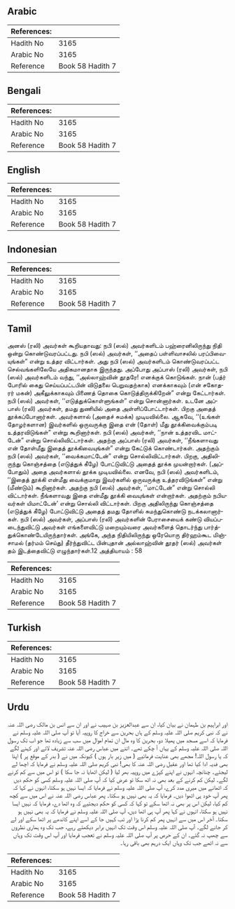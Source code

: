 ## Arabic


<div dir="rtl" lang="ar" style={{fontSize:'larger',backgroundColor:'#f8f9fa',padding:20}}>

</div>
<div style={{backgroundColor:'#f8f9fa',padding:20, marginBottom: 10}}><table> <thead> <tr> <th>References:</th> <th></th> </tr> </thead> <tbody><tr><td>Hadith No</td><td>3165</td></tr><tr><td>Arabic No</td><td>3165</td></tr><tr><td>Reference</td><td>Book 58 Hadith 7</td></tr></tbody></table></div>

## Bengali


<div dir="ltr" lang="bn" style={{fontSize:'larger',backgroundColor:'#f8f9fa',padding:20}}>

</div>
<div style={{backgroundColor:'#f8f9fa',padding:20, marginBottom: 10}}><table> <thead> <tr> <th>References:</th> <th></th> </tr> </thead> <tbody><tr><td>Hadith No</td><td>3165</td></tr><tr><td>Arabic No</td><td>3165</td></tr><tr><td>Reference</td><td>Book 58 Hadith 7</td></tr></tbody></table></div>

## English


<div dir="ltr" lang="en" style={{fontSize:'larger',backgroundColor:'#f8f9fa',padding:20}}>

</div>
<div style={{backgroundColor:'#f8f9fa',padding:20, marginBottom: 10}}><table> <thead> <tr> <th>References:</th> <th></th> </tr> </thead> <tbody><tr><td>Hadith No</td><td>3165</td></tr><tr><td>Arabic No</td><td>3165</td></tr><tr><td>Reference</td><td>Book 58 Hadith 7</td></tr></tbody></table></div>

## Indonesian


<div dir="ltr" lang="id" style={{fontSize:'larger',backgroundColor:'#f8f9fa',padding:20}}>

</div>
<div style={{backgroundColor:'#f8f9fa',padding:20, marginBottom: 10}}><table> <thead> <tr> <th>References:</th> <th></th> </tr> </thead> <tbody><tr><td>Hadith No</td><td>3165</td></tr><tr><td>Arabic No</td><td>3165</td></tr><tr><td>Reference</td><td>Book 58 Hadith 7</td></tr></tbody></table></div>

## Tamil


<div dir="ltr" lang="ta" style={{fontSize:'larger',backgroundColor:'#f8f9fa',padding:20}}>
அனஸ் (ரலி) அவர்கள் கூறியதாவது: நபி (ஸல்) அவர்களிடம் பஹ்ரைனிலிருந்து நிதி ஒன்று கொண்டுவரப்பட்டது. நபி (ஸல்) அவர்கள், ‘‘அதைப் பள்ளிவாசலில் பரப்பிவையுங்கள்” என்று உத்தர விட்டார்கள். அது நபி (ஸல்) அவர்களிடம் கொண்டுவரப்பட்ட செல்வங்களிலேயே அதிகமானதாக இருந்தது. அப்போது அப்பாஸ் (ரலி) அவர்கள், நபி (ஸல்) அவர்களிடம் வந்து, ‘‘அல்லாஹ்வின் தூதரே! எனக்குக் கொடுங்கள். நான் (பத்ர் போரில் கைது செய்யப்பட்டபின் விடுதலை பெறுவதற்காக) எனக்காகவும் (என் சகோதரர் மகன்) அகீலுக்காகவும் பிணைத் தொகை கொடுத்திருக்கிறேன்” என்று கேட்டார்கள். நபி (ஸல்) அவர்கள், ‘‘எடுத்துக்கொள்ளுங்கள்” என்று சொன்னார்கள். உடனே அப்பாஸ் (ரலி) அவர்கள், தமது துணியில் அதை அள்ளிப்போட்டார்கள். பிறகு அதைத் தூக்கப்போனார்கள். அவர்களால் (அதைச் சுமக்க) முடியவில்லை. ஆகவே, ‘‘(உங்கள் தோழர்களான) இவர்களில் ஒருவருக்கு இதை என் (தோள்) மீது தூக்கிவைக்கும்படி உத்தரவிடுங்கள்” என்று கூறினார்கள். நபி (ஸல்) அவர்கள், ‘‘நான் உத்தரவிட மாட்டேன்” என்று சொல்லிவிட்டார்கள். அதற்கு அப்பாஸ் (ரலி) அவர்கள், ‘‘நீங்களாவது என் தோள்மீது இதைத் தூக்கிவையுங்கள்” என்று கேட்டுக் கொண்டார்கள். அதற்கும் நபி (ஸல்) அவர்கள், ‘‘வைக்கமாட்டேன்” என்று சொல்லிவிட்டார்கள். பிறகு, அதிலிருந்து கொஞ்சத்தை (எடுத்துக் கீழே) போட்டுவிட்டு அதைத் தூக்க முயன்றார்கள். (அப்போதும்) அதை அவர்களால் தூக்க முடியவில்லை. எனவே, நபி (ஸல்) அவர்களிடம், ‘‘இதைத் தூக்கி என்மீது வைக்குமாறு இவர்களில் ஒருவருக்கு உத்தரவிடுங்கள்” என்று (மீண்டும்) கூறினார்கள். அதற்கு நபி (ஸல்) அவர்கள், ‘‘மாட்டேன்” என்று சொல்லி விட்டார்கள். நீங்களாவது இதை என்மீது தூக்கி வையுங்கள் என்றார்கள். அதற்கும் நபியவர்கள் யிமாட்டேன்’ என்று சொல்லி விட்டார்கள். பிறகு அதிலிருந்து கொஞ்சத்தை (எடுத்துக் கீழே) போட்டுவிட்டு அதைத் தமது தோளில் சுமந்துகொண்டு நடக்கலானார்கள். நபி (ஸல்) அவர்கள், அப்பாஸ் (ரலி) அவர்களின் பேராசையைக் கண்டு வியப்படைந்துவிட்டு அவர்கள் எங்களைவிட்டு மறையும்வரை அவர்களைத் தொடர்ந்து பார்த்துக்கொண்டேயிருந்தார்கள். அங்கே, அந்த நிதியிலிருந்து ஒரேயொரு திர்ஹம்கூட மிஞ்சாமல் (தர்மம் செய்து) தீர்ந்துவிட்ட பின்புதான் அல்லாஹ்வின் தூதர் (ஸல்) அவர்கள் தம் இடத்தைவிட்டு எழுந்தார்கள்.12 அத்தியாயம் : 58
</div>
<div style={{backgroundColor:'#f8f9fa',padding:20, marginBottom: 10}}><table> <thead> <tr> <th>References:</th> <th></th> </tr> </thead> <tbody><tr><td>Hadith No</td><td>3165</td></tr><tr><td>Arabic No</td><td>3165</td></tr><tr><td>Reference</td><td>Book 58 Hadith 7</td></tr></tbody></table></div>

## Turkish


<div dir="ltr" lang="tr" style={{fontSize:'larger',backgroundColor:'#f8f9fa',padding:20}}>

</div>
<div style={{backgroundColor:'#f8f9fa',padding:20, marginBottom: 10}}><table> <thead> <tr> <th>References:</th> <th></th> </tr> </thead> <tbody><tr><td>Hadith No</td><td>3165</td></tr><tr><td>Arabic No</td><td>3165</td></tr><tr><td>Reference</td><td>Book 58 Hadith 7</td></tr></tbody></table></div>

## Urdu


<div dir="rtl" lang="ur" style={{fontSize:'larger',backgroundColor:'#f8f9fa',padding:20}}>
اور ابراہیم بن طہمان نے بیان کیا، ان سے عبدالعزیز بن صہیب نے اور ان سے انس بن مالک رضی اللہ عنہ نے کہ نبی کریم صلی اللہ علیہ وسلم کے ہاں بحرین سے خراج کا روپیہ آیا تو آپ صلی اللہ علیہ وسلم نے فرمایا کہ اسے مسجد میں پھیلا دو، بحرین کا وہ مال ان تمام اموال میں سب سے زیادہ تھا جو اب تک رسول اللہ صلی اللہ علیہ وسلم کے یہاں آ چکے تھے۔ اتنے میں عباس رضی اللہ عنہ تشریف لائے اور کہنے لگے کہ یا رسول اللہ! مجھے بھی عنایت فرمائیے ( میں زیر بار ہوں ) کیونکہ میں نے ( بدر کے موقع پر ) اپنا بھی فدیہ ادا کیا تھا اور عقیل رضی اللہ عنہ کا بھی! نبی کریم صلی اللہ علیہ وسلم نے فرمایا کہ اچھا لے لیجئے۔ چنانچہ انہوں نے اپنے کپڑے میں روپیہ بھر لیا ( لیکن اٹھایا نہ جا سکا ) تو اس میں سے کم کرنے لگے۔ لیکن کم کرنے کے بعد بھی نہ اٹھ سکا تو عرض کیا کہ آپ صلی اللہ علیہ وسلم کسی کو حکم دیں کہ اٹھانے میں میری مدد کرے، آپ صلی اللہ علیہ وسلم نے فرمایا کہ ایسا نہیں ہو سکتا، انہوں نے کہا کہ پھر آپ خود ہی اٹھوا دیں۔ فرمایا کہ یہ بھی نہیں ہو سکتا۔ پھر عباس رضی اللہ عنہ نے اس میں سے کچھ کم کیا، لیکن اس پر بھی نہ اٹھا سکے تو کہا کہ کسی کو حکم دیجئیے کہ وہ اٹھا دے، فرمایا کہ نہیں ایسا نہیں ہو سکتا، انہوں نے کہا پھر آپ ہی اٹھا دیں، آپ صلی اللہ علیہ وسلم نے فرمایا کہ یہ بھی نہیں ہو سکتا۔ آخر اس میں سے انہیں پھر کم کرنا پڑا اور تب کہیں جا کے اسے اپنے کاندھے پر اٹھا سکے اور لے کر جانے لگے۔ آپ صلی اللہ علیہ وسلم اس وقت تک انہیں برابر دیکھتے رہے، جب تک وہ ہماری نظروں سے چھپ نہ گئے۔ ان کے حرص پر آپ صلی اللہ علیہ وسلم نے تعجب فرمایا اور آپ اس وقت تک وہاں سے نہ اٹھے جب تک وہاں ایک درہم بھی باقی رہا۔
</div>
<div style={{backgroundColor:'#f8f9fa',padding:20, marginBottom: 10}}><table> <thead> <tr> <th>References:</th> <th></th> </tr> </thead> <tbody><tr><td>Hadith No</td><td>3165</td></tr><tr><td>Arabic No</td><td>3165</td></tr><tr><td>Reference</td><td>Book 58 Hadith 7</td></tr></tbody></table></div>